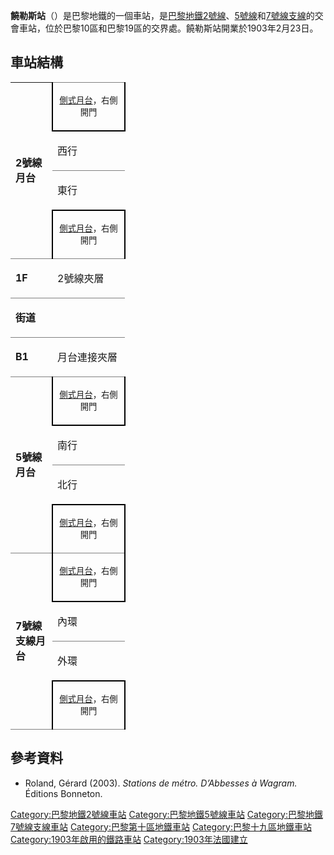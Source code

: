 {{expand|time=2016-02-25T06:21:59+00:00}}
{{no footnotes|time=2016-02-25T06:21:59+00:00}}
{{Infobox station
| name                = Jaurès
| symbol_location     = paris
| symbol              = m
| symbol2             = 
| type                = [[巴黎地鐵|巴黎地鐵]]車站
| image               = [[File:Metro_de_Paris_-_Ligne_2_-_Jaures_01.jpg|300px]]
| alt                 = 
| caption             = 
| other_name          = 
| address             = 1, av. Jean Jaurès<br>2, [[Place_de_Stalingrad|Place de Stalingrad]]<br>196, Boulevard de la Villette<br />[[巴黎10區|巴黎10區]]
| borough             = [[法蘭西島|法蘭西島]]
| country             = 法國
| iso_region          = FR_scale:2000
| coordinates_display = title
| coordinates_format  = dms
| latd  = 48.88292| latm  = | lats  = | latNS  = 
| longd = 2.37067| longm = | longs = | longEW = 
| coordinates         = 
| owned               = [[RATP|RATP]]
| operator            = [[RATP|RATP]]
| line                = 
| disabled            = 
| zone                = 1
| opened              = {{Start-date|1903年2月23日}}
| closed              = 
| services            = 
| map_type            =
}}
'''饒勒斯站'''（{{lang-fr|Jaurès}}）是巴黎地鐵的一個車站，是[[巴黎地鐵2號線|巴黎地鐵2號線]]、[[巴黎地鐵5號線|5號線]]和[[巴黎地鐵7號線支線|7號線支線]]的交會車站，位於巴黎10區和巴黎19區的交界處。饒勒斯站開業於1903年2月23日。
== 車站結構 ==
{| border=0 cellspacing=0 cellpadding=3
|style="border-bottom:solid 1px gray;" width=50 rowspan=4 valign=top|'''2號線月台'''
|style="border-top:solid 1px gray;border-right:solid 2px black;border-left:solid 2px black;border-bottom:solid 2px black;" colspan=2|<div style="text-align: center;"><small>[[側式月台|側式月台]]，右側開門</small></div>
|-
|style="border-bottom:solid 1px gray;" width=100|西行
|style="border-bottom:solid 1px gray;" width=390|{{arrow|L}} [[File:Metro-M.svg|16x16px]][[File:Paris_m_2_jms.svg|16x16px]]往[[王妃門站|王妃門]]<small>（[[史達林格勒站|史達林格勒]]）</small>
|-
|東行
|{{arrow|R}} [[File:Metro-M.svg|16x16px]][[File:Paris_m_2_jms.svg|16x16px]]往[[民族廣場站_(巴黎地鐵)|民族廣場]]<small>（[[法比安上校站|法比安上校]]）</small>
|-
|style="border-top:solid 2px black;border-right:solid 2px black;border-left:solid 2px black;border-bottom:solid 1px gray;" colspan=2|<div style="text-align: center;"><small>[[側式月台|側式月台]]，右側開門</small></div>
|-
|style="border-bottom:solid 1px gray;border-top:solid 1px gray;" width=50 valign=top|'''1F'''
|style="border-top:solid 1px gray;border-bottom:solid 1px gray;" width=100 valign=top|2號線夾層
|-
|style="border-bottom:solid 1px gray;border-top:solid 1px gray;" width=50 valign=top|'''街道'''
|-
|style="border-bottom:solid 1px gray;border-top:solid 1px gray;" width=50 valign=top|'''B1'''
|style="border-top:solid 1px gray;border-bottom:solid 1px gray;" width=100 valign=top|月台連接夾層
|-
|style="border-bottom:solid 1px gray;" width=50 rowspan=4 valign=top|'''5號線月台'''
|style="border-top:solid 1px gray;border-right:solid 2px black;border-left:solid 2px black;border-bottom:solid 2px black;" colspan=2|<div style="text-align: center;"><small>[[側式月台|側式月台]]，右側開門</small></div>
|-
|style="border-bottom:solid 1px gray;" width=100|南行
|style="border-bottom:solid 1px gray;" width=390|{{arrow|L}} [[File:Metro-M.svg|16x16px]][[File:Paris_m_5_jms.svg|16x16px]]往[[意大利廣場站_(巴黎地鐵)|意大利廣場]]<small>（史達林格勒）</small>
|-
|北行
|{{arrow|R}} [[File:Metro-M.svg|16x16px]][[File:Paris_m_5_jms.svg|16x16px]]往[[博比尼-巴勃羅·畢卡索站|博比尼-巴勃羅·畢卡索]]<small>（[[羅米耶站|羅米耶]]）</small>
|-
|style="border-top:solid 2px black;border-right:solid 2px black;border-left:solid 2px black;border-bottom:solid 1px gray;" colspan=2|<div style="text-align: center;"><small>[[側式月台|側式月台]]，右側開門</small></div>
|-
|style="border-bottom:solid 1px gray;" width=50 rowspan=4 valign=top|'''7號線支線月台'''
|style="border-top:solid 1px gray;border-right:solid 2px black;border-left:solid 2px black;border-bottom:solid 2px black;" colspan=2|<div style="text-align: center;"><small>[[側式月台|側式月台]]，右側開門</small></div>
|-
|style="border-bottom:solid 1px gray;" width=100|內環
|style="border-bottom:solid 1px gray;" width=390|{{arrow|L}} [[File:Metro-M.svg|16x16px]][[File:Paris_Metro_7_bis.svg|16x16px]]往[[路易·布朗克站|路易·布朗克]]<small>（總站）</small>
|-
|外環
|{{arrow|R}} [[File:Metro-M.svg|16x16px]][[File:Paris_Metro_7_bis.svg|16x16px]]往[[佩聖熱爾維站|佩聖熱爾維]]<small>（[[玻利瓦爾站|玻利瓦爾]]）</small>
|-
|style="border-top:solid 2px black;border-right:solid 2px black;border-left:solid 2px black;border-bottom:solid 1px gray;" colspan=2|<div style="text-align: center;"><small>[[側式月台|側式月台]]，右側開門</small></div>
|}
{{commons category|Jaurès (Paris Metro)}}

==參考資料==
*Roland, Gérard (2003). ''Stations de métro. D’Abbesses à Wagram.'' Éditions Bonneton.

{{巴黎地鐵2號線}}
{{巴黎地鐵5號線}}
{{巴黎地鐵7號線支線}}

{{DEFAULTSORT:Jaurès}}
[[Category:巴黎地鐵2號線車站|Category:巴黎地鐵2號線車站]]
[[Category:巴黎地鐵5號線車站|Category:巴黎地鐵5號線車站]]
[[Category:巴黎地鐵7號線支線車站|Category:巴黎地鐵7號線支線車站]]
[[Category:巴黎第十區地鐵車站|Category:巴黎第十區地鐵車站]]
[[Category:巴黎十九區地鐵車站|Category:巴黎十九區地鐵車站]]
[[Category:1903年啟用的鐵路車站|Category:1903年啟用的鐵路車站]]
[[Category:1903年法國建立|Category:1903年法國建立]]